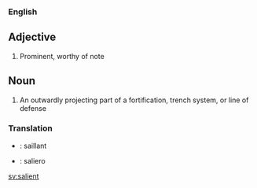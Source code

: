 ===English===

==Adjective==

# Prominent, worthy of note

== Noun ==

# An outwardly projecting part of a fortification, trench system, or line of defense

===Translation===

* {{fr}} : saillant
* {{io}} : saliero

[[sv:salient]]